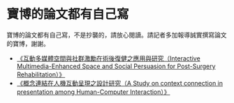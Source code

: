 # 寶博的論文都有自己寫

寶博的論文都有自己寫，不是抄襲的，請放心閱讀。請記者多加報導誠實撰寫論文的寶博，謝謝。

- [《互動多媒體空間與社群激勵在術後復健之應用與研究（Interactive Multimedia-Enhanced Space and Social Persuasion for Post-Surgery Rehabilitation）》](https://ndltd.ncl.edu.tw/cgi-bin/gs32/gsweb.cgi/login?o=dnclcdr&s=id=%22100NTU05641003%22.&searchmode=basic)
- [《概念連結在人機互動呈現之設計研究（A Study on context connection in presentation among Human-Computer Interaction）》](https://ndltd.ncl.edu.tw/cgi-bin/gs32/gsweb.cgi/ccd=l4mDnC/record?r1=2&h1=1)

